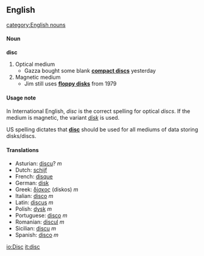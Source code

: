 ==English==
{{wikipedia}}
[[category:English nouns]]
====Noun====
'''disc'''
#Optical medium
#*Gazza bought some blank '''[[compact disc]]s''' yesterday
#Magnetic medium
#*Jim still uses '''[[floppy disk]]s''' from 1979

====Usage note====
In International English, ''disc'' is the correct spelling for optical ''discs''. If the medium is magnetic, the variant ''[[disk]]'' is used.

US spelling dictates that '''[[disc]]''' should be used for all mediums of data storing disks/discs.

====Translations====
*Asturian: [[discu]]? ''m''
*Dutch: [[schijf]]
*French: [[disque]]
*German: [[disk]]
*Greek: [[δίσκος]] (diskos) ''m''
*Italian: [[disco]] ''m''
*Latin: [[discus]] ''m''
*Polish: [[dysk]] ''m''
*Portuguese: [[disco]] ''m''
*Romanian: [[discul]] ''m''
*Sicilian: [[discu]] ''m''
*Spanish: [[disco]] ''m''

[[io:Disc]]
[[it:disc]]

{{cleanup}}